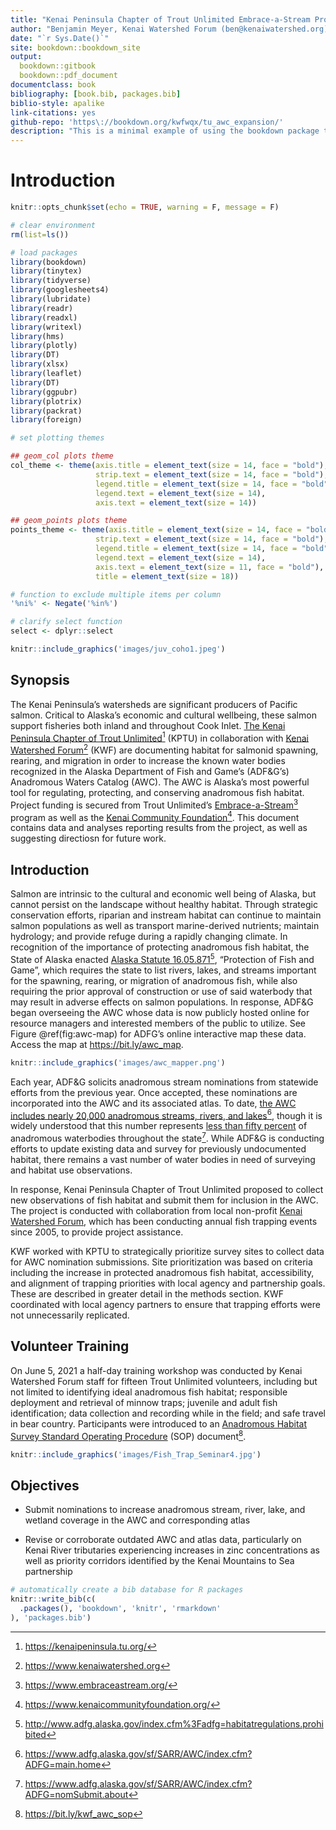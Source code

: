 ```yaml
---
title: "Kenai Peninsula Chapter of Trout Unlimited Embrace-a-Stream Project: Expanding Knowledge of Fish Habitat in Alaska's Kenai Peninsula"
author: "Benjamin Meyer, Kenai Watershed Forum (ben@kenaiwatershed.org)"
date: "`r Sys.Date()`"
site: bookdown::bookdown_site
output: 
  bookdown::gitbook
  bookdown::pdf_document 
documentclass: book
bibliography: [book.bib, packages.bib]
biblio-style: apalike
link-citations: yes
github-repo: 'https\://bookdown.org/kwfwqx/tu_awc_expansion/'
description: "This is a minimal example of using the bookdown package to write a book. The output format for this example is bookdown::gitbook."
---
```


# Introduction

```r
knitr::opts_chunk$set(echo = TRUE, warning = F, message = F)

# clear environment
rm(list=ls())

# load packages
library(bookdown)
library(tinytex)
library(tidyverse)
library(googlesheets4)
library(lubridate)
library(readr)
library(readxl)
library(writexl)
library(hms)
library(plotly)
library(DT)
library(xlsx)
library(leaflet)
library(DT)
library(ggpubr)
library(plotrix)
library(packrat)
library(foreign)

# set plotting themes

## geom_col plots theme
col_theme <- theme(axis.title = element_text(size = 14, face = "bold"),
                   strip.text = element_text(size = 14, face = "bold"),
                   legend.title = element_text(size = 14, face = "bold"),
                   legend.text = element_text(size = 14),
                   axis.text = element_text(size = 14))

## geom_points plots theme
points_theme <- theme(axis.title = element_text(size = 14, face = "bold"),
                   strip.text = element_text(size = 14, face = "bold"),
                   legend.title = element_text(size = 14, face = "bold"),
                   legend.text = element_text(size = 14),
                   axis.text = element_text(size = 11, face = "bold"),
                   title = element_text(size = 18))

# function to exclude multiple items per column
'%ni%' <- Negate('%in%')

# clarify select function
select <- dplyr::select
```

```r

knitr::include_graphics('images/juv_coho1.jpeg')

```

## Synopsis

The Kenai Peninsula's watersheds are significant producers of Pacific salmon. Critical to Alaska's economic and cultural wellbeing, these salmon support fisheries both inland and throughout Cook Inlet. [The Kenai Peninsula Chapter of Trout Unlimited](https://kenaipeninsula.tu.org/)[^index-1] (KPTU) in collaboration with [Kenai Watershed Forum](https://kenaiwatershed.org/)[^index-2] (KWF) are documenting habitat for salmonid spawning, rearing, and migration in order to increase the known water bodies recognized in the Alaska Department of Fish and Game's (ADF&G's) Anadromous Waters Catalog (AWC). The AWC is Alaska's most powerful tool for regulating, protecting, and conserving anadromous fish habitat. Project funding is secured from Trout Unlimited's [Embrace-a-Stream](https://www.embraceastream.org/)[^index-3] program as well as the [Kenai Community Foundation](https://www.kenaicommunityfoundation.org/)[^index-4]. This document contains data and analyses reporting results from the project, as well as suggesting directiosn for future work.

[^index-1]: <https://kenaipeninsula.tu.org/>

[^index-2]: <https://www.kenaiwatershed.org>

[^index-3]: <https://www.embraceastream.org/>

[^index-4]: <https://www.kenaicommunityfoundation.org/>

## Introduction

Salmon are intrinsic to the cultural and economic well being of Alaska, but cannot persist on the landscape without healthy habitat. Through strategic conservation efforts, riparian and instream habitat can continue to maintain salmon populations as well as transport marine-derived nutrients; maintain hydrology; and provide refuge during a rapidly changing climate. In recognition of the importance of protecting anadromous fish habitat, the State of Alaska enacted [Alaska Statute 16.05.871](http://www.adfg.alaska.gov/index.cfm%3Fadfg=habitatregulations.prohibited)[^index-5], "Protection of Fish and Game", which requires the state to list rivers, lakes, and streams important for the spawning, rearing, or migration of anadromous fish, while also requiring the prior approval of construction or use of said waterbody that may result in adverse effects on salmon populations. In response, ADF&G began overseeing the AWC whose data is now publicly hosted online for resource managers and interested members of the public to utilize. See Figure \@ref(fig:awc-map) for ADFG's online interactive map these data. Access the map at <https://bit.ly/awc_map>.

[^index-5]: <http://www.adfg.alaska.gov/index.cfm%3Fadfg=habitatregulations.prohibited>

```r

knitr::include_graphics('images/awc_mapper.png')

```

Each year, ADF&G solicits anadromous stream nominations from statewide efforts from the previous year. Once accepted, these nominations are incorporated into the AWC and its associated atlas. To date, [the AWC includes nearly 20,000 anadromous streams, rivers, and lakes](https://www.adfg.alaska.gov/sf/SARR/AWC/index.cfm?ADFG=main.home)[^index-6], though it is widely understood that this number represents [less than fifty percent](https://www.adfg.alaska.gov/sf/SARR/AWC/index.cfm?ADFG=nomSubmit.about) of anadromous waterbodies throughout the state[^index-7]. While ADF&G is conducting efforts to update existing data and survey for previously undocumented habitat, there remains a vast number of water bodies in need of surveying and habitat use observations.

[^index-6]: <https://www.adfg.alaska.gov/sf/SARR/AWC/index.cfm?ADFG=main.home>

[^index-7]: <https://www.adfg.alaska.gov/sf/SARR/AWC/index.cfm?ADFG=nomSubmit.about>

In response, Kenai Peninsula Chapter of Trout Unlimited proposed to collect new observations of fish habitat and submit them for inclusion in the AWC. The project is conducted with collaboration from local non-profit [Kenai Watershed Forum](https://kenaiwatershed.org/), which has been conducting annual fish trapping events since 2005, to provide project assistance.

KWF worked with KPTU to strategically prioritize survey sites to collect data for AWC nomination submissions. Site prioritization was based on criteria including the increase in protected anadromous fish habitat, accessibility, and alignment of trapping priorities with local agency and partnership goals. These are described in greater detail in the methods section. KWF coordinated with local agency partners to ensure that trapping efforts were not unnecessarily replicated.

## Volunteer Training

On June 5, 2021 a half-day training workshop was conducted by Kenai Watershed Forum staff for fifteen Trout Unlimited volunteers, including but not limited to identifying ideal anadromous fish habitat; responsible deployment and retrieval of minnow traps; juvenile and adult fish identification; data collection and recording while in the field; and safe travel in bear country. Participants were introduced to an [Anadromous Habitat Survey Standard Operating Procedure](https://bit.ly/kwf_awc_sop) (SOP) document[^index-8].

[^index-8]: <https://bit.ly/kwf_awc_sop>

```r

knitr::include_graphics('images/Fish_Trap_Seminar4.jpg')

```

## Objectives

-   Submit nominations to increase anadromous stream, river, lake, and wetland coverage in the AWC and corresponding atlas

-   Revise or corroborate outdated AWC and atlas data, particularly on Kenai River tributaries experiencing increases in zinc concentrations as well as priority corridors identified by the Kenai Mountains to Sea partnership

```r
# automatically create a bib database for R packages
knitr::write_bib(c(
  .packages(), 'bookdown', 'knitr', 'rmarkdown'
), 'packages.bib')
```
